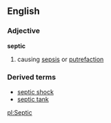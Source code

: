 ==English==
===Adjective===
'''septic'''
#causing [[sepsis]] or [[putrefaction]]
===Derived terms===
*[[septic shock]]
*[[septic tank]]

[[pl:Septic]]